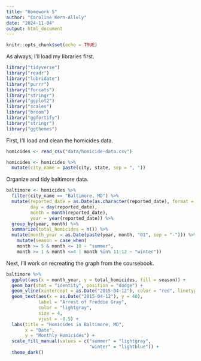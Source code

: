 ```yaml
---
title: "Homework 5"
author: "Caroline Kern-Allely"
date: "2024-11-04"
output: html_document
---
```


```r
knitr::opts_chunk$set(echo = TRUE)
```

As always, I'll load my libraries first.
```r
library("tidyverse")
library("readr")
library("lubridate")
library("purrr")
library("forcats")
library("stringr")
library("ggplot2")
library("scales")
library("broom")
library("ggfortify")
library("stringr")
library("ggthemes")
```

First, I'll load and clean the homicides data.
```r
homicides <- read_csv("data/homicide-data.csv")

homicides <- homicides %>%
  mutate(city_name = paste(city, state, sep = ", "))
```

Organize and tidy baltimore data.
```r
baltimore <- homicides %>%
  filter(city_name == "Baltimore, MD") %>%
  mutate(reported_date = as.Date(as.character(reported_date), format = "%Y%m%d"),
         day = day(reported_date),
         month = month(reported_date),
         year = year(reported_date)) %>%
  group_by(year, month) %>%
  summarize(total_homicides = n()) %>%
  mutate(month_year = as.Date(paste(year, month, "01", sep = "-"))) %>%
    mutate(season = case_when(
    month >= 5 & month <= 10 ~ "summer",
    month >= 1 & month <=4 | month %in% 11:12 ~ "winter"))
```
Next, I'll work on recreating the graph from the coursebook.
```r
baltimore %>%
  ggplot(aes(x = month_year, y = total_homicides, fill = season)) +
  geom_bar(stat = "identity", position = "dodge") +
  geom_vline(xintercept = as.Date("2015-04-12"), color = "red", linetype = "dashed", size = 1) +
  geom_text(aes(x = as.Date("2015-04-12"), y = 40),
            label = "Arrest of Freddie Gray",
            color = "lightgray",
            size = 4,
            vjust = -0.5) +
  labs(title = "Homicides in Baltimore, MD",
       x = "Date",
       y = "Monthly Homicides") +
  scale_fill_manual(values = c("summer" = "lightgray", 
                               "winter" = "lightblue")) +
  theme_dark()
```